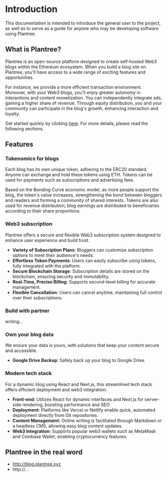 # Introduction

This documentation is intended to introduce the general user to the project, as well as to serve as a guide for anyone who may be developing software using Plantree.



## What is Plantree?

Plantree is an open-source platform designed to create self-hosted Web3 blogs within the Ethereum ecosystem. When you build a blog site on Plantree, you'll have access to a wide range of exciting features and opportunities.

For instance, we provide a more efficient transaction environment. Moreover, with your Web3 blogs, you'll enjoy greater autonomy in interactions and content monetization. You can independently integrate ads, gaining a higher share of revenue. Through equity distribution, you and your community can participate in the blog's growth, enhancing interaction and loyalty.

Get started quickly by clicking [here](). For more details, please read the following sections.



## Features

### Tokenomics for blogs

Each blog has its own unique token, adhering to the ERC20 standard. Anyone can exchange and hold these tokens using ETH. Tokens can be used for payments such as subscriptions and advertising fees.

Based on the Bonding Curve economic model, as more people support the blog, the token's value increases, strengthening the bond between bloggers and readers and forming a community of shared interests. Tokens are also used for revenue distribution; blog earnings are distributed to beneficiaries according to their share proportions.



### Web3 subscription

Plantree offers a secure and flexible Web3 subscription system designed to enhance user experience and build trust.

- **Variety of Subscription Plans**: Bloggers can customize subscription options to meet their audience's needs.
- **Effortless Token Payments**: Users can easily subscribe using tokens, fully integrated with the platform.
- **Secure Blockchain Storage**: Subscription details are stored on the blockchain, ensuring security and immutability.
- **Real-Time, Precise Billing**: Supports second-level billing for accurate management.
- **Flexible Cancellation**: Users can cancel anytime, maintaining full control over their subscriptions.



### **Build with partner**

writing...



### **Own your blog data**

We ensure your data is yours, with solutions that keep your content secure and accessible.

- **Google Drive Backup**: Safely back up your blog to Google Drive.



### **Modern tech stack**

For a dynamic blog using React and Next.js, this streamlined tech stack offers efficient deployment and web3 integration:

- **Front-end:** Utilizes React for dynamic interfaces and Next.js for server-side rendering, boosting performance and SEO.
- **Deployment:** Platforms like Vercel or Netlify enable quick, automated deployment directly from Git repositories.
- **Content Management:** Online writing is facilitated through Markdown or a headless CMS, allowing easy blog content updates.
- **Web3 Integration:** Supports popular web3 wallets such as MetaMask and Coinbase Wallet, enabling cryptocurrency features.



## Plantree in the real word

- http://blog.plantree.xyz
- http://...


